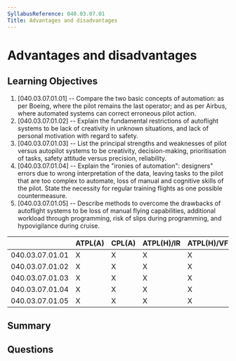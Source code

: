 ```yaml
---
SyllabusReference: 040.03.07.01
Title: Advantages and disadvantages
---
```


# Advantages and disadvantages

## Learning Objectives

1. [040.03.07.01.01] -- Compare the two basic concepts of automation: as per
   Boeing, where the pilot remains the last operator; and as per Airbus, where
   automated systems can correct erroneous pilot action.
2. [040.03.07.01.02] -- Explain the fundamental restrictions of autoflight
   systems to be lack of creativity in unknown situations, and lack of personal
   motivation with regard to safety.
3. [040.03.07.01.03] -- List the principal strengths and weaknesses of pilot
   versus autopilot systems to be creativity, decision-making, prioritisation of
   tasks, safety attitude versus precision, reliability.
4. [040.03.07.01.04] -- Explain the "ironies of automation": designers" errors
   due to wrong interpretation of the data, leaving tasks to the pilot that are
   too complex to automate, loss of manual and cognitive skills of the pilot.
   State the necessity for regular training flights as one possible
   countermeasure.
5. [040.03.07.01.05] -- Describe methods to overcome the drawbacks of autoflight
   systems to be loss of manual flying capabilities, additional workload through
   programming, risk of slips during programming, and hypovigilance during
   cruise.

|                 | ATPL(A) | CPL(A) | ATPL(H)/IR | ATPL(H)/VFR | CPL(H) | IR  | CBIR(A) |
| --------------- | ------- | ------ | ---------- | ----------- | ------ | --- | ------- |
| 040.03.07.01.01 | X       | X      | X          | X           | X      | X   | X       |
| 040.03.07.01.02 | X       | X      | X          | X           | X      | X   | X       |
| 040.03.07.01.03 | X       | X      | X          | X           | X      | X   | X       |
| 040.03.07.01.04 | X       | X      | X          | X           | X      | X   | X       |
| 040.03.07.01.05 | X       | X      | X          | X           | X      | X   | X       |

## Summary

## Questions
